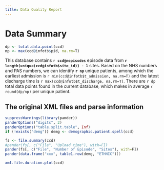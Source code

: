 ```yaml
---
title: Data Quality Report
---
```


# Data Summary
```r
dp <- total.data.point(ccd)
np <- max(ccd@infotb$pid, na.rm=T)
```

This database contains **`r ccd@nepisodes`** episode data from 
**`r length(unique(ccd@infotb$site_id)) - 1`** sites. Based on the NHS numbers and
PAS numbers, we can identify **`r np`** unique patients, among which the earliest
admission is `r min(ccd@infotb$t_admission, na.rm=T)` and the latest discharge time is
`r max(ccd@infotb$t_discharge, na.rm=T)`. There are `r dp `
total data points found in the current database, which makes in average
`r round(dp/np)` per unique patient. 

## The original XML files and parse information
```r
suppressWarnings(library(pander))
panderOptions("digits", 2) 
panderOptions("table.split.table", Inf)
if (!exists("demg")) demg <- demographic.patient.spell(ccd)

fs <- file.summary(ccd)
#pander(fs[, c("File", "Upload time"), with=F])
pander(fs[, c("File", "Number of Episode", "Sites"), with=F])
pander(data.frame("xxx", table1.row(demg, "ETHNIC")))
```
```r
xml.file.duration.plot(ccd)
```

